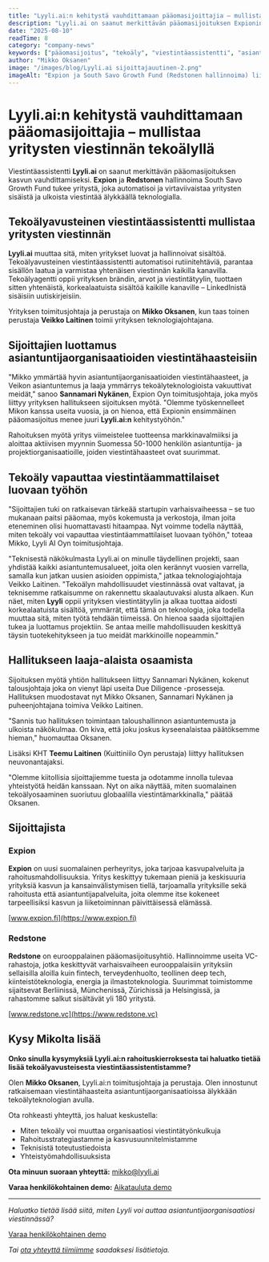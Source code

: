 ```yaml
---
title: "Lyyli.ai:n kehitystä vauhdittamaan pääomasijoittajia – mullistaa yritysten viestinnän tekoälyllä"
description: "Lyyli.ai on saanut merkittävän pääomasijoituksen Expionin ja Redstonen hallinnoiman South Savo Growth Fundin tukemana. Sijoitus vauhdittaa tekoälyavusteisen viestintäassistentin kehitystä ja markkinointia."
date: "2025-08-10"
readTime: 8
category: "company-news"
keywords: ["pääomasijoitus", "tekoäly", "viestintäassistentti", "asiantuntijaorganisaatio", "startup", "rahoitus", "Expion", "Redstone"]
author: "Mikko Oksanen"
image: "/images/blog/Lyyli.ai sijoittajauutinen-2.png"
imageAlt: "Expion ja South Savo Growth Fund (Redstonen hallinnoima) liittyvät Lyyli.ai:n matkaan."
---
```


# Lyyli.ai:n kehitystä vauhdittamaan pääomasijoittajia – mullistaa yritysten viestinnän tekoälyllä

Viestintäassistentti **Lyyli.ai** on saanut merkittävän pääomasijoituksen kasvun vauhdittamiseksi. **Expion** ja **Redstonen** hallinnoima South Savo Growth Fund tukee yritystä, joka automatisoi ja virtaviivaistaa yritysten sisäistä ja ulkoista viestintää älykkäällä teknologialla.


## Tekoälyavusteinen viestintäassistentti mullistaa yritysten viestinnän

**Lyyli.ai** muuttaa sitä, miten yritykset luovat ja hallinnoivat sisältöä. Tekoälyavusteinen viestintäassistentti automatisoi rutiinitehtäviä, parantaa sisällön laatua ja varmistaa yhtenäisen viestinnän kaikilla kanavilla. Tekoälyagentti oppii yrityksen brändin, arvot ja viestintätyylin, tuottaen sitten yhtenäistä, korkealaatuista sisältöä kaikille kanaville – LinkedInistä sisäisiin uutiskirjeisiin.

Yrityksen toimitusjohtaja ja perustaja on **Mikko Oksanen**, kun taas toinen perustaja **Veikko Laitinen** toimii yrityksen teknologiajohtajana.


## Sijoittajien luottamus asiantuntijaorganisaatioiden viestintähaasteisiin

"Mikko ymmärtää hyvin asiantuntijaorganisaatioiden viestintähaasteet, ja Veikon asiantuntemus ja laaja ymmärrys tekoälyteknologioista vakuuttivat meidät," sanoo **Sannamari Nykänen**, Expion Oyn toimitusjohtaja, joka myös liittyy yrityksen hallitukseen sijoituksen myötä. "Olemme työskennelleet Mikon kanssa useita vuosia, ja on hienoa, että Expionin ensimmäinen pääomasijoitus menee juuri **Lyyli.ai:n** kehitystyöhön."

Rahoituksen myötä yritys viimeistelee tuotteensa markkinavalmiiksi ja aloittaa aktiivisen myynnin Suomessa 50-1000 henkilön asiantuntija- ja projektiorganisaatioille, joiden viestintähaasteet ovat suurimmat.


## Tekoäly vapauttaa viestintäammattilaiset luovaan työhön

"Sijoittajien tuki on ratkaisevan tärkeää startupin varhaisvaiheessa – se tuo mukanaan paitsi pääomaa, myös kokemusta ja verkostoja, ilman joita eteneminen olisi huomattavasti hitaampaa. Nyt voimme todella näyttää, miten tekoäly voi vapauttaa viestintäammattilaiset luovaan työhön," toteaa Mikko, Lyyli AI Oyn toimitusjohtaja.

"Teknisestä näkökulmasta Lyyli.ai on minulle täydellinen projekti, saan yhdistää kaikki asiantuntemusalueet, joita olen kerännyt vuosien varrella, samalla kun jatkan uusien asioiden oppimista," jatkaa teknologiajohtaja Veikko Laitinen. "Tekoälyn mahdollisuudet viestinnässä ovat valtavat, ja teknisemme ratkaisumme on rakennettu skaalautuvaksi alusta alkaen. Kun näet, miten **Lyyli** oppii yrityksen viestintätyylin ja alkaa tuottaa aidosti korkealaatuista sisältöä, ymmärrät, että tämä on teknologia, joka todella muuttaa sitä, miten työtä tehdään tiimeissä. On hienoa saada sijoittajien tukea ja luottamus projektiin. Se antaa meille mahdollisuuden keskittyä täysin tuotekehitykseen ja tuo meidät markkinoille nopeammin."


## Hallitukseen laaja-alaista osaamista

Sijoituksen myötä yhtiön hallitukseen liittyy Sannamari Nykänen, kokenut talousjohtaja joka on vienyt läpi useita Due Diligence -prosesseja. Hallituksen muodostavat nyt Mikko Oksanen, Sannamari Nykänen ja puheenjohtajana toimiva Veikko Laitinen.

"Sannis tuo hallituksen toimintaan taloushallinnon asiantuntemusta ja ulkoista näkökulmaa. On kiva, että joku joskus kyseenalaistaa päätöksemme hieman," huomauttaa Oksanen.

Lisäksi KHT **Teemu Laitinen** (Kuittiniilo Oyn perustaja) liittyy hallituksen neuvonantajaksi.

"Olemme kiitollisia sijoittajiemme tuesta ja odotamme innolla tulevaa yhteistyötä heidän kanssaan. Nyt on aika näyttää, miten suomalainen tekoälyosaaminen suoriutuu globaalilla viestintämarkkinalla," päätää Oksanen.


## Sijoittajista

<div class="bg-gray-50 border-l-4 border-forest p-6 my-8 rounded-r-lg">

### **Expion**

**Expion** on uusi suomalainen perheyritys, joka tarjoaa kasvupalveluita ja rahoitusmahdollisuuksia. Yritys keskittyy tukemaan pieniä ja keskisuuria yrityksiä kasvun ja kansainvälistymisen tiellä, tarjoamalla yrityksille sekä rahoitusta että asiantuntijapalveluita, joita olemme itse kokeneet tarpeellisiksi kasvun ja liiketoiminnan päivittäisessä elämässä.

[www.expion.fi](https://www.expion.fi)

### **Redstone**

**Redstone** on eurooppalainen pääomasijoitusyhtiö. Hallinnoimme useita VC-rahastoja, jotka keskittyvät varhaisvaiheen eurooppalaisiin yrityksiin sellaisilla aloilla kuin fintech, terveydenhuolto, teollinen deep tech, kiinteistöteknologia, energia ja ilmastoteknologia. Suurimmat toimistomme sijaitsevat Berliinissä, Münchenissä, Zürichissä ja Helsingissä, ja rahastomme salkut sisältävät yli 180 yritystä.

[www.redstone.vc](https://www.redstone.vc)

</div>


## Kysy Mikolta lisää

<div class="bg-forest text-white p-8 my-8 rounded-xl shadow-soft">

**Onko sinulla kysymyksiä Lyyli.ai:n rahoituskierroksesta tai haluatko tietää lisää tekoälyavusteisesta viestintäassistentistamme?**

Olen **Mikko Oksanen**, Lyyli.ai:n toimitusjohtaja ja perustaja. Olen innostunut ratkaisemaan viestintähaasteita asiantuntijaorganisaatioissa älykkään tekoälyteknologian avulla.

Ota rohkeasti yhteyttä, jos haluat keskustella:

- Miten tekoäly voi muuttaa organisaatiosi viestintätyönkulkuja
- Rahoitusstrategiastamme ja kasvusuunnitelmistamme
- Teknisistä toteutustiedoista
- Yhteistyömahdollisuuksista

**Ota minuun suoraan yhteyttä:** [mikko@lyyli.ai](mailto:mikko@lyyli.ai)

**Varaa henkilökohtainen demo:** [Aikatauluta demo](https://lyyli.ai/demo)

</div>


---

*Haluatko tietää lisää siitä, miten Lyyli voi auttaa asiantuntijaorganisaatiosi viestinnässä?*

<div class="text-center my-8">

<a href="https://lyyli.ai/demo" class="inline-block bg-forest text-white font-semibold py-3 px-6 rounded-lg hover:bg-forest/90 transition-colors duration-200 shadow-soft">

Varaa henkilökohtainen demo

</a>

</div>

*Tai [ota yhteyttä tiimiimme](https://lyyli.ai/contact) saadaksesi lisätietoja.*
